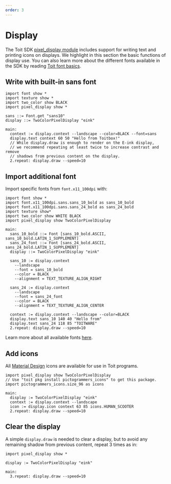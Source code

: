 ```yaml
---
order: 3
---
```


# Display

The Toit SDK [pixel_display module](https://libs.toit.io/pixel_display/library-summary) includes support for writing text and printing icons on displays.
We highlight in this section the basic functions of display use. You can also learn more about the different fonts available in the SDK by reading [Toit font basics](../fonts).

## Write with built-in sans font

```
import font show *
import texture show *
import two_color show BLACK
import pixel_display show *

sans ::= Font.get "sans10"
display ::= TwoColorPixelDisplay "eink"

main:
  context := display.context --landscape --color=BLACK --font=sans
  display.text context 60 50 "Hello from Toitbox!"
  // While display.draw is enough to render on the E-ink display,
  // we recommend repeating at least twice to increase contrast and remove
  // shadows from previous content on the display.
  2.repeat: display.draw --speed=10
```

## Import additional font

Import specific fonts from `font.x11_100dpi` with:

```
import font show *
import font.x11_100dpi.sans.sans_10_bold as sans_10_bold
import font.x11_100dpi.sans.sans_24_bold as sans_24_bold
import texture show*
import two_color show WHITE BLACK
import pixel_display show TwoColorPixelDisplay

main:
  sans_10_bold ::= Font [sans_10_bold.ASCII, sans_10_bold.LATIN_1_SUPPLEMENT]
  sans_24_font ::= Font [sans_24_bold.ASCII, sans_24_bold.LATIN_1_SUPPLEMENT]
  display ::= TwoColorPixelDisplay "eink"

  sans_10 := display.context
    --landscape
    --font = sans_10_bold
    --color = BLACK
    --alignment = TEXT_TEXTURE_ALIGN_RIGHT

  sans_24 := display.context
    --landscape
    --font = sans_24_font
    --color = BLACK
    --alignment = TEXT_TEXTURE_ALIGN_CENTER

  context := display.context --landscape --color=BLACK
  display.text sans_10 140 40 "Hello from"
  display.text sans_24 118 85 "TOITWARE"
  2.repeat: display.draw --speed=10
```

Learn more about all available fonts [here](../fonts).

## Add icons

All [Material Design](https://materialdesignicons.com/) icons are available for use in Toit programs.

```
import pixel_display show TwoColorPixelDisplay
// Use "toit pkg install pictogrammers_icons" to get this package.
import pictogrammers_icons.size_96 as icons

main:
  display := TwoColorPixelDisplay "eink"
  context := display.context --landscape
  icon := display.icon context 63 85 icons.HUMAN_SCOOTER
  2.repeat: display.draw --speed=10
```

## Clear the display

A simple `display.draw` is needed to clear a display, but to avoid any remaining
shadow from previous content, repeat 3 times as in:

```
import pixel_display show *

display := TwoColorPixelDisplay "eink"

main:
  3.repeat: display.draw --speed=10
```
